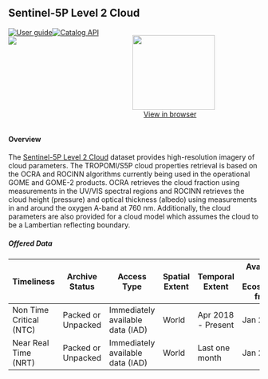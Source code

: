 
<div class="Level-2" style="display: block;">

<div>

## Sentinel-5P Level 2 Cloud

<div class="row" style="display: flex; justify-content: space-around"><div class="column"><div class="badge-row">[![User guide](https://img.shields.io/badge/-User_guide-77cc09)](https://sentinel.esa.int/web/sentinel/data-products/-/asset_publisher/fp37fc19FN8F/content/sentinel-5-precursor-level-2-CLOUD){target='_blank'}[![Catalog API](https://img.shields.io/badge/-Catalog_API-77cc09?style=flat)
](https://catalogue.dataspace.copernicus.eu/resto/api/collections/Sentinel5P/search.json?&filter=producttype:L2__CLOUD_%20AND%20processingmode:Offline){target='_blank'}</div><div class="badge-row gutter"><img src="https://img.shields.io/badge/revisit-<1--day-0A4393"/></div><div class="badge-row"></div></div><div class="column" style="margin-right:10%; margin-left:auto; text-align: right;"><figure><img width="165" height="150" src=https://developers.google.com/earth-engine/datasets/images/COPERNICUS/COPERNICUS_S5P_NRTI_L3_CLOUD_sample.png><figcaption align="center"><a class="clickable" href="https://sentinelshare.page.link/mtKW  " target="_blank">View in browser</a></figcaption></figure></div></div>

#### Overview

The [Sentinel-5P Level 2 Cloud](https://sentinels.copernicus.eu/web/sentinel/user-guides/sentinel-5p-tropomi/document-library/-/asset_publisher/w9Mnd6VPjXlc/content/sentinel-5p-tropomi-cloud-products-atbd?){target='_blank'} dataset provides high-resolution imagery of cloud parameters. The TROPOMI/S5P cloud properties retrieval is based on the OCRA and ROCINN algorithms currently being used in the operational GOME and GOME-2 products. OCRA retrieves the cloud fraction using measurements in the UV/VIS spectral regions and ROCINN retrieves the cloud height (pressure) and optical thickness (albedo) using measurements in and around the oxygen A-band at 760 nm. Additionally, the cloud parameters are also provided for a cloud model which assumes the cloud to be a Lambertian reflecting boundary.

<h5>Offered Data</h5><table class="table">
<thead>
<tr><th>Timeliness             </th><th>Archive Status    </th><th>Access Type                     </th><th>Spatial Extent  </th><th>Temporal Extent   </th><th>Available in Ecosystem from  </th></tr>
</thead>
<tbody>
<tr><td>Non Time Critical (NTC)</td><td>Packed or Unpacked</td><td>Immediately available data (IAD)</td><td>World           </td><td>Apr 2018 - Present</td><td>Jan 2023                     </td></tr>
<tr><td>Near Real Time (NRT)   </td><td>Packed or Unpacked</td><td>Immediately available data (IAD)</td><td>World           </td><td>Last one month    </td><td>Jan 2023                     </td></tr>
</tbody>
</table>



</div>

</div>

